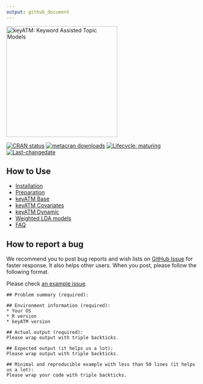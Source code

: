 ```yaml
---
output: github_document
---
```


<img src="https://shusei-e.github.io/keyATM/images/keyATM_logoFull.svg" alt="keyATM: Keyword Assisted Topic Models" width="290"/>

<!-- badges: start -->
[![CRAN status](https://www.r-pkg.org/badges/version/keyATM)](https://CRAN.R-project.org/package=keyATM)
[![metacran downloads](https://cranlogs.r-pkg.org/badges/grand-total/keyATM)](https://cran.r-project.org/package=keyATM)
[![Lifecycle:
maturing](https://img.shields.io/badge/lifecycle-maturing-blue.svg)](https://www.tidyverse.org/lifecycle/#maturing)
[![Last-changedate](https://img.shields.io/badge/last%20change-`r gsub('-', '--', Sys.Date())`-yellowgreen.svg)](/commits/master)
<!-- badges: end -->


## How to Use
* [Installation](articles/pkgdown_files/Installation.html)
* [Preparation](articles/pkgdown_files/Preparation.html)
* [keyATM Base](articles/pkgdown_files/keyATM_base.html)
* [keyATM Covariates](articles/pkgdown_files/keyATM_cov.html)
* [keyATM Dynamic](articles/pkgdown_files/keyATM_dynamic.html)
* [Weighted LDA models](articles/pkgdown_files/Weighted_LDA.html)
* [FAQ](articles/pkgdown_files/FAQ.html)

## How to report a bug
We recommend you to post bug reports and wish lists on [GitHub Issue](https://github.com/Shusei-E/keyATM/issues) for faster response. It also helps other users. When you post, please follow the following format. 

Please check [an example issue](https://github.com/Shusei-E/keyATM/issues/46).

```
## Problem summary (required):

## Environment information (required):
* Your OS
* R version
* keyATM version

## Actual output (required):
Please wrap output with triple backticks.

## Expected output (it helps us a lot):
Please wrap output with triple backticks.

## Minimal and reproducible example with less than 50 lines (it helps us a lot):
Please wrap your code with triple backticks.

```




